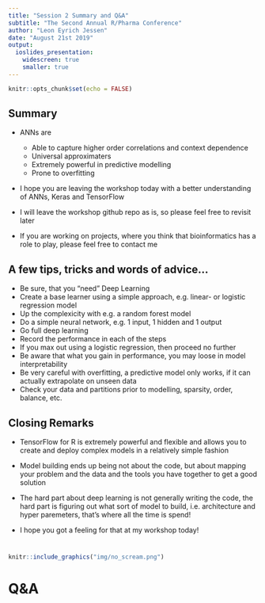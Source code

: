 ```yaml
---
title: "Session 2 Summary and Q&A"
subtitle: "The Second Annual R/Pharma Conference"
author: "Leon Eyrich Jessen"
date: "August 21st 2019"
output:
  ioslides_presentation:
    widescreen: true
    smaller: true
---
```


```r
knitr::opts_chunk$set(echo = FALSE)
```

## Summary

- ANNs are
    - Able to capture higher order correlations and context dependence
    - Universal approximaters
    - Extremely powerful in predictive modelling
    - Prone to overfitting

- I hope you are leaving the workshop today with a better understanding of ANNs, Keras and TensorFlow

- I will leave the workshop github repo as is, so please feel free to revisit later

- If you are working on projects, where you think that bioinformatics has a role to play, please feel free to contact me

## A few tips, tricks and words of advice...

- Be sure, that you “need” Deep Learning
- Create a base learner using a simple approach, e.g. linear- or logistic regression model
- Up the complexicity with e.g. a random forest model
- Do a simple neural network, e.g. 1 input, 1 hidden and 1 output
- Go full deep learning
- Record the performance in each of the steps
- If you max out using a logistic regression, then proceed no further
- Be aware that what you gain in performance, you may loose in model interpretability
- Be very careful with overfitting, a predictive model only works, if it can actually extrapolate on unseen data
- Check your data and partitions prior to modelling, sparsity, order, balance, etc.

## Closing Remarks
- TensorFlow for R is extremely powerful and flexible and allows you to create and deploy complex models in a relatively simple fashion

- Model building ends up being not about the code, but about mapping your problem and the data and the tools you have together to get a good solution

- The hard part about deep learning is not generally writing the code, the hard part is figuring out what sort of model to build, i.e. architecture and hyper paremeters, that's where all the time is spend!

- I hope you got a feeling for that at my workshop today!

#

```r
knitr::include_graphics("img/no_scream.png")
```

# Q&A
